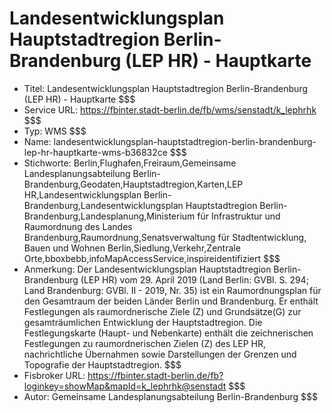 # Landesentwicklungsplan Hauptstadtregion Berlin-Brandenburg (LEP HR) - Hauptkarte
- Titel: Landesentwicklungsplan Hauptstadtregion Berlin-Brandenburg (LEP HR) - Hauptkarte $$$
- Service URL: https://fbinter.stadt-berlin.de/fb/wms/senstadt/k_lephrhk $$$
- Typ: WMS $$$
- Name: landesentwicklungsplan-hauptstadtregion-berlin-brandenburg-lep-hr-hauptkarte-wms-b36832ce $$$
- Stichworte: Berlin,Flughafen,Freiraum,Gemeinsame Landesplanungsabteilung Berlin-Brandenburg,Geodaten,Hauptstadtregion,Karten,LEP HR,Landesentwicklungsplan Berlin-Brandenburg,Landesentwicklungsplan Hauptstadtregion Berlin-Brandenburg,Landesplanung,Ministerium für Infrastruktur und Raumordnung des Landes Brandenburg,Raumordnung,Senatsverwaltung für Stadtentwicklung, Bauen und Wohnen Berlin,Siedlung,Verkehr,Zentrale Orte,bboxbebb,infoMapAccessService,inspireidentifiziert $$$
- Anmerkung: Der Landesentwicklungsplan Hauptstadtregion Berlin-Brandenburg (LEP HR) vom 29. April 2019 
(Land Berlin: GVBl. S. 294; Land Brandenburg: GVBl. II - 2019, Nr. 35) 
ist ein Raumordnungsplan für den Gesamtraum der beiden Länder Berlin und Brandenburg. 
Er enthält Festlegungen als raumordnerische Ziele (Z) und Grundsätze(G) zur gesamträumlichen Entwicklung der Hauptstadtregion. 
Die Festlegungskarte (Haupt- und Nebenkarte) enthält die zeichnerischen Festlegungen zu raumordnerischen Zielen (Z) 
des LEP HR, nachrichtliche Übernahmen sowie Darstellungen der Grenzen und Topografie der Hauptstadtregion. $$$
- Fisbroker URL: https://fbinter.stadt-berlin.de/fb?loginkey=showMap&mapId=k_lephrhk@senstadt $$$
- Autor: Gemeinsame Landesplanungsabteilung Berlin-Brandenburg $$$

